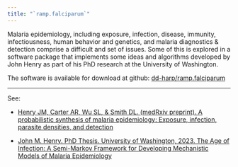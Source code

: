 ```yaml
---
title: "`ramp.falciparum`"
---
```


Malaria epidemiology, including exposure, infection, disease, immunity, infectiousness, human behavior and genetics, and malaria diagnostics & detection comprise a difficult and set of issues. Some of this is explored in a software package that implements some ideas and algorithms developed by John Henry as part of his PhD research at the University of Washington.

The software is available for download at github: [dd-harp/ramp.falciparum](https://dd-harp.github.io/ramp.falciparum/)

------------------------------------------------------------------------

See: 

+ [Henry JM, Carter AR, Wu SL, & Smith DL. (medRxiv preprint). A probabilistic synthesis of malaria epidemiology: Exposure,
infection, parasite densities, and detection](https://www.medrxiv.org/content/10.1101/2025.03.24.25324561v1) 

+ [John M. Henry. PhD Thesis. University of Washington, 2023. The Age of Infection: A Semi-Markov Framework for Developing Mechanistic Models of Malaria Epidemiology](https://www.proquest.com/docview/2838160693?fromopenview=true&pq-origsite=gscholar&sourcetype=Dissertations%20&%20Theses)
